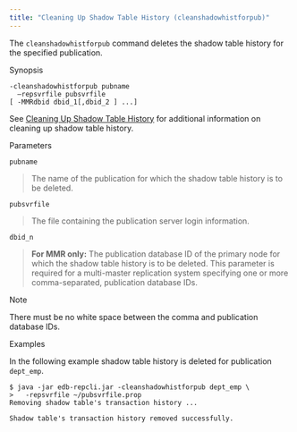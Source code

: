 ```yaml
---
title: "Cleaning Up Shadow Table History (cleanshadowhistforpub)"
---
```


<div id="clean_shadow_table_history" class="registered_link"></div>


The `cleanshadowhistforpub` command deletes the shadow table history for the specified publication.

Synopsis

``` text
-cleanshadowhistforpub pubname
  –repsvrfile pubsvrfile
[ -MMRdbid dbid_1[,dbid_2 ] ...]
```

See [Cleaning Up Shadow Table History](../../08_xdb_cli/03_xdb_cli_commands/#clean_shadow_table_history) for additional information on cleaning up shadow table history.

Parameters

`pubname`

> The name of the publication for which the shadow table history is to be deleted.

`pubsvrfile`

> The file containing the publication server login information.

`dbid_n`

> **For MMR only:** The publication database ID of the primary node for which the shadow table history is to be deleted. This parameter is required for a multi-master replication system specifying one or more comma-separated, publication database IDs.

<div class="note">

<div class="title">

Note

</div>

There must be no white space between the comma and publication database IDs.

</div>

Examples

In the following example shadow table history is deleted for publication `dept_emp`.

``` text
$ java -jar edb-repcli.jar -cleanshadowhistforpub dept_emp \
>   -repsvrfile ~/pubsvrfile.prop
Removing shadow table's transaction history ...

Shadow table's transaction history removed successfully.
```
